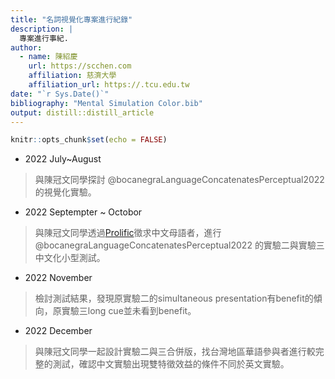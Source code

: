 ```yaml
---
title: "名詞視覺化專案進行紀錄"
description: |
  專案進行事紀.
author:
  - name: 陳紹慶 
    url: https://scchen.com
    affiliation: 慈濟大學
    affiliation_url: https://.tcu.edu.tw
date: "`r Sys.Date()`"
bibliography: "Mental Simulation Color.bib"
output: distill::distill_article
---
```


```r
knitr::opts_chunk$set(echo = FALSE)
```

- 2022 July~August

> 與陳冠文同學探討 @bocanegraLanguageConcatenatesPerceptual2022 的視覺化實驗。

- 2022 Septempter ~ Octobor

> 與陳冠文同學透過[Prolific](https://www.prolific.co/)徵求中文母語者，進行 @bocanegraLanguageConcatenatesPerceptual2022 的實驗二與實驗三中文化小型測試。

- 2022 November

> 檢討測試結果，發現原實驗二的simultaneous presentation有benefit的傾向，原實驗三long cue並未看到benefit。

- 2022 December

> 與陳冠文同學一起設計實驗二與三合併版，找台灣地區華語參與者進行較完整的測試，確認中文實驗出現雙特徵效益的條件不同於英文實驗。




